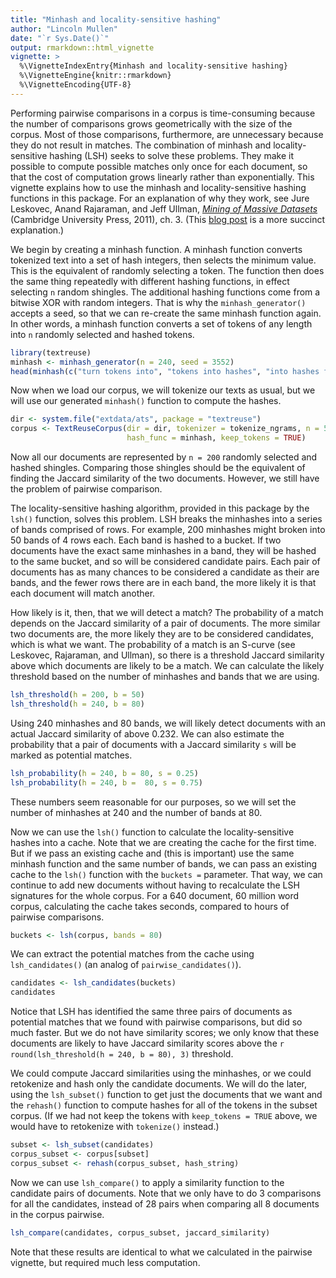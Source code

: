 ```yaml
---
title: "Minhash and locality-sensitive hashing"
author: "Lincoln Mullen"
date: "`r Sys.Date()`"
output: rmarkdown::html_vignette
vignette: >
  %\VignetteIndexEntry{Minhash and locality-sensitive hashing}
  %\VignetteEngine{knitr::rmarkdown}
  %\VignetteEncoding{UTF-8}
---
```


Performing pairwise comparisons in a corpus is time-consuming because the number of comparisons grows geometrically with the size of the corpus. Most of those comparisons, furthermore, are unnecessary because they do not result in matches. The combination of minhash and locality-sensitive hashing (LSH) seeks to solve these problems. They make it possible to compute possible matches only once for each document, so that the cost of computation grows linearly rather than exponentially. This vignette explains how to use the minhash and locality-sensitive hashing functions in this package. For an explanation of why they work, see Jure Leskovec, Anand Rajaraman, and Jeff Ullman, *[Mining of Massive Datasets](http://www.mmds.org/#book)* (Cambridge University Press, 2011), ch. 3. (This [blog post](http://matthewcasperson.blogspot.com/2013/11/minhash-for-dummies.html) is a more succinct explanation.)

We begin by creating a minhash function. A minhash function converts tokenized text into a set of hash integers, then selects the minimum value. This is the equivalent of randomly selecting a token. The function then does the same thing repeatedly with different hashing functions, in effect selecting `n` random shingles. The additional hashing functions come from a bitwise XOR with random integers. That is why the `minhash_generator()` accepts a seed, so that we can re-create the same minhash function again. In other words, a minhash function converts a set of tokens of any length into `n` randomly selected and hashed tokens.

```r
library(textreuse)
minhash <- minhash_generator(n = 240, seed = 3552)
head(minhash(c("turn tokens into", "tokens into hashes", "into hashes fast")))
```

Now when we load our corpus, we will tokenize our texts as usual, but we will use our generated `minhash()` function to compute the hashes.

```r
dir <- system.file("extdata/ats", package = "textreuse")
corpus <- TextReuseCorpus(dir = dir, tokenizer = tokenize_ngrams, n = 5,
                          hash_func = minhash, keep_tokens = TRUE)
```

Now all our documents are represented by `n = 200` randomly selected and hashed shingles. Comparing those shingles should be the equivalent of finding the Jaccard similarity of the two documents. However, we still have the problem of pairwise comparison.

The locality-sensitive hashing algorithm, provided in this package by the `lsh()` function, solves this problem. LSH breaks the minhashes into a series of bands comprised of rows. For example, 200 minhashes might broken into 50 bands of 4 rows each. Each band is hashed to a bucket. If two documents have the exact same minhashes in a band, they will be hashed to the same bucket, and so will be considered candidate pairs. Each pair of documents has as many chances to be considered a candidate as their are bands, and the fewer rows there are in each band, the more likely it is that each document will match another.

How likely is it, then, that we will detect a match? The probability of a match depends on the Jaccard similarity of a pair of documents. The more similar two documents are, the more likely they are to be considered candidates, which is what we want. The probability of a match is an S-curve (see Leskovec, Rajaraman, and Ullman), so there is a threshold Jaccard similarity above which documents are likely to be a match. We can calculate the likely threshold based on the number of minhashes and bands that we are using.

```r
lsh_threshold(h = 200, b = 50)
lsh_threshold(h = 240, b = 80)
```

Using 240 minhashes and 80 bands, we will likely detect documents with an actual Jaccard similarity of above 0.232. We can also estimate the probability that a pair of documents with a Jaccard similarity `s` will be marked as potential matches.

```r
lsh_probability(h = 240, b = 80, s = 0.25)
lsh_probability(h = 240, b =  80, s = 0.75)
```

These numbers seem reasonable for our purposes, so we will set the number of minhashes at 240 and the number of bands at 80.

Now we can use the `lsh()` function to calculate the locality-sensitive hashes into a cache. Note that we are creating the cache for the first time. But if we pass an existing cache and (this is important) use the same minhash function and the same number of bands, we can pass an existing cache to the `lsh()` function with the `buckets = ` parameter. That way, we can continue to add new documents without having to recalculate the LSH signatures for the whole corpus. For a 640 document, 60 million word corpus, calculating the cache takes seconds, compared to hours of pairwise comparisons.

```r
buckets <- lsh(corpus, bands = 80)
```

We can extract the potential matches from the cache using `lsh_candidates()` (an analog of `pairwise_candidates()`).

```r
candidates <- lsh_candidates(buckets)
candidates
```

Notice that LSH has identified the same three pairs of documents as potential matches that we found with pairwise comparisons, but did so much faster. But we do not have similarity scores; we only know that these documents are likely to have Jaccard similarity scores above the `r round(lsh_threshold(h = 240, b = 80), 3)` threshold.

We could compute Jaccard similarities using the minhashes, or we could retokenize and hash only the candidate documents. We will do the later, using the `lsh_subset()` function to get just the documents that we want and the `rehash()` function to compute hashes for all of the tokens in the subset corpus. (If we had not keep the tokens with `keep_tokens = TRUE` above, we would have to retokenize with `tokenize()` instead.)

```r
subset <- lsh_subset(candidates)
corpus_subset <- corpus[subset]
corpus_subset <- rehash(corpus_subset, hash_string)
```

Now we can use `lsh_compare()` to apply a similarity function to the candidate pairs of documents. Note that we only have to do 3 comparisons for all the candidates, instead of 28 pairs when comparing all 8 documents in the corpus pairwise.

```r
lsh_compare(candidates, corpus_subset, jaccard_similarity)
```

Note that these results are identical to what we calculated in the pairwise vignette, but required much less computation.
